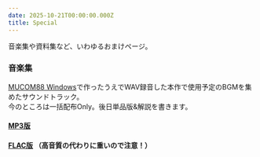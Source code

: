```yaml
---
date: 2025-10-21T00:00:00.000Z
title: Special
---
```


音楽集や資料集など、いわゆるおまけページ。

### 音楽集

[MUCOM88 Windows](https://onitama.tv/mucom88/)で作ったうえでWAV録音した本作で使用予定のBGMを集めたサウンドトラック。\
今のところは一括配布Only。後日単品版&解説を書きます。

#### [MP3版](/music/LR_MP3.zip)

#### [FLAC版](/music/LR_FLAC.zip) （高音質の代わりに重いので注意！）

